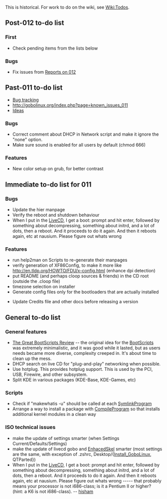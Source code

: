 This is historical.
For work to do on the wiki, see [[Wiki:Todos]].

== Post-012 to-do list ==

=== First ===
* Check pending items from the lists below

=== Bugs ===
* Fix issues from [[Reports on 012]]


== Past-011 to-do list ==

* [[Bug tracking]]
* http://gobolinux.org/index.php?page=known_issues_011
* [[Ideas]]

=== Bugs ===
* Correct comment about DHCP in Network script and make it ignore the "none" option.
* Make sure sound is enabled for all users by default (chmod 666)

=== Features ===
* New color setup on grub, for better contrast

== Immediate to-do list for 011 ==

=== Bugs ===
* Update the hier manpage
* Verify the reboot and shutdown behaviour
*When I put in the [[LiveCD]], I get a boot: prompt and hit enter, followed by something about decompressing, something about initrd, and a lot of dots, then a reboot. And it proceeds to do it again. And then it reboots again, etc at nausium. Please figure out whats wrong


=== Features ===
* run help2man on Scripts to re-generate their manpages
* verify generation of XF86Config, to make it more like  http://en.tldp.org/HOWTO/FDU/x-config.html  (enhance dpi detection)
* put README (and perhaps cloop sources & friends) in the CD root (outside the .cloop file)
* timezone selection on installer
* Generate config files only for the bootloaders that are actually installed

* Update Credits file and other docs before releasing a version <done>


== General to-do list ==

=== General features ===

* [[The Great BootScripts Review]] -- the original idea for the [[BootScripts]] was extremely minimalistic, and it was good while it lasted, but as users needs became more diverse, complexity creeped in. It's about time to clean up the mess.
* DHCP search on live CD for "plug-and-play" networking when possible.
* Use hotplug.  This provides hotplug support.  This is used by the PCI, USB, Firewire, and other subsystem.
* Split KDE in various packages (KDE-Base, KDE-Games, etc)

=== Scripts ===
* Check if "makewhatis -u" should be called at each [[SymlinkProgram]]
* Arrange a way to install a package with [[CompileProgram]] so that installs additional kernel modules in a clean way

=== ISO technical issues ===
* make the update of settings smarter (when Settings <code></code> Current/Defaults/Settings)
* make the update of livecd gobo and [[EnhacedSkel]] smarter (most settings are the same, with exception of .zshrc, Desktop/{[[Installer|Install_GoboLinux]], QTParted})
*When I put in the [[LiveCD]], I get a boot: prompt and hit enter, followed by something about decompressing, something about initrd, and a lot of dots, then a reboot. And it proceeds to do it again. And then it reboots again, etc at nausium. Please figure out whats wrong ----- that probably means your processor is not i686-class; is it a Pentium II or higher? (hint: a K6 is not i686-class). -- [[hisham]]

{{Archival|2009|April|4|Kundor}}